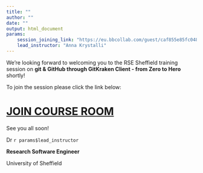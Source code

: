 ```yaml
---
title: ""
author: ""
date: ""
output: html_document
params:
    session_joining_link: "https://eu.bbcollab.com/guest/caf855e85fc0489eb8f2b0d0ef5b439a"
    lead_instructor: "Anna Krystalli"
---
```



<!--- Send this email the morning of the event --->

We're looking forward to welcoming you to the RSE Sheffield training session on **git & GitHub through GitKraken Client - from Zero to Hero** shortly!
 

To join the session please click the link below:
 

# [**JOIN COURSE ROOM**](`r params$session_joining_link`)

See you all soon! 
 
Dr `r params$lead_instructor`

**Research Software Engineer**

University of Sheffield
 
